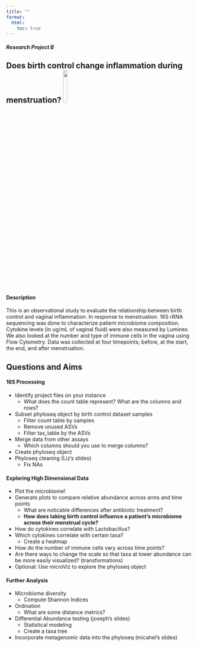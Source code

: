 ```yaml
---
title: ""
format:
  html:
    toc: true
---
```


##### Research Project B \
## Does birth control change inflammation during menstruation? ![](images/birth_control.png){width=15%}

#### **Description**  
This is an observational study to evaluate the relationship between birth control and vaginal inflammation. In response to menstruation. 16S rRNA sequencing was done to characterize patient microbiome composition. Cytokine levels (in ug/mL of vaginal fluid) were also measured by Luminex. We also looked at the number and type of immune cells in the vagina using Flow Cytometry. Data was collected at four timepoints; before, at the start, the end, and after menstruation.


## Questions and Aims

#### **16S Processing** \

- Identify project files on your instance
  - What does the count table represent? What are the columns and rows?
- Subset phyloseq object by birth control dataset samples
  - Filter count table by samples
  - Remove unused ASVs
  - Filter tax_table by the ASVs    
- Merge data from other assays
  - Which columns should you use to merge columns?
- Create phyloseq object
- Phyloseq cleaning (Liz's slides)
  - Fix NAs
<!-- * Optional: Can you use the control samples to test Dada2's accuracy? -->
 


#### **Exploring High Dimensional Data** \
- Plot the microbiome!
- Generate plots to compare relative abundance across arms and time points
  - What are noticable differences after antibiotic treatment?
  - **How does taking birth control influence a patient's microbiome across their menstrual cycle?**
- How do cytokines correlate with Lactobacillus?  
- Which cytokines correlate with certain taxa?
  - Create a heatmap
- How do the number of immune cells vary across time points?
- Are there ways to change the scale so that taxa at lower abundance can be more easily visualized? (transformations)
- Optional: Use microViz to explore the phyloseq object

#### **Further Analysis**

- Microbiome diversity
  - Compute Shannon Indices

- Ordination
  - What are some distance metrics?
- Differential Abundance testing (joseph's slides)
  - Statistical modeling
  - Create a taxa tree 

- Incorporate metagenomic data into the phyloseq (micahel's slides)
